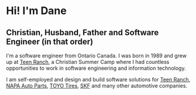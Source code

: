 # Hi! I'm Dane

## Christian, Husband, Father and Software Engineer (in that order)

I'm a software engineer from Ontario Canada. I was born in 1989 and grew up at [Teen Ranch](https://teenranch.com), a Christian Summer Camp where I had countless opportunities to work in software engineering and information technology.

I am self-employed and design and build software solutions for [Teen Ranch](https://teenranch.com), [NAPA Auto Parts](https://www.napacanada.com), [TOYO Tires](https://www.toyotires.com), [SKF](https://www.skf.com) and many other automotive companies.

